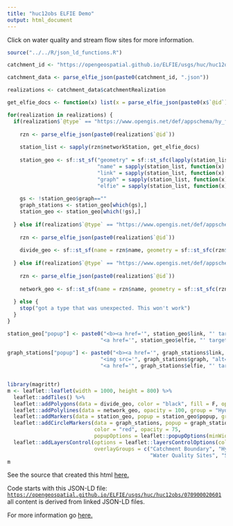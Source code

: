 ```yaml
---
title: "huc12obs ELFIE Demo"
output: html_document
---
```

Click on water quality and stream flow sites for more information.
```r
source("../../R/json_ld_functions.R")

catchment_id <- "https://opengeospatial.github.io/ELFIE/usgs/huc/huc12obs/070900020601"

catchment_data <- parse_elfie_json(paste0(catchment_id, ".json"))

realizations <- catchment_data$catchmentRealization

get_elfie_docs <- function(x) list(x = parse_elfie_json(paste0(x$`@id`)))

for(realization in realizations) {
  if(realization$`@type` == "https://www.opengis.net/def/appschema/hy_features/hyf/HY_HydrometricNetwork") {
    
    rzn <- parse_elfie_json(paste0(realization$`@id`))
    
    station_list <- sapply(rzn$networkStation, get_elfie_docs)
    
    station_geo <- sf::st_sf("geometry" = sf::st_sfc(lapply(station_list, function(x) x$geo)),
                             "name" = sapply(station_list, function(x) x$name),
                             "link" = sapply(station_list, function(x) x$sameAs),
                             "graph" = sapply(station_list, function(x) ifelse(is.null(x$image), "", x$image)),
                             "elfie" = sapply(station_list, function(x) x$`@id`), stringsAsFactors = F)
    
    gs <- !station_geo$graph==""
    graph_stations <- station_geo[which(gs),]
    station_geo <- station_geo[which(!gs),]
    
  } else if(realization$`@type` == "https://www.opengis.net/def/appschema/hy_features/hyf/HY_CatchmentDivide") {
    
    rzn <- parse_elfie_json(paste0(realization$`@id`))
    
    divide_geo <- sf::st_sf(name = rzn$name, geometry = sf::st_sfc(rzn$geometry), stringsAsFactors = F)
    
  } else if(realization$`@type` == "https://www.opengis.net/def/appschema/hy_features/hyf/HY_HydrographicNetwork") {
    
    rzn <- parse_elfie_json(paste0(realization$`@id`))
    
    network_geo <- sf::st_sf(name = rzn$name, geometry = sf::st_sfc(rzn$geometr), stringsAsFactors = F)
    
  } else {
    stop("got a type that was unexpected. This won't work")
  }
}

station_geo["popup"] <- paste0("<b><a href='", station_geo$link, "' target='_blank'>", station_geo$name, "</a></b><br/>",
                              "<a href='", station_geo$elfie, "' target='_blank'>Source JSON-LD</a>")
                 
graph_stations["popup"] <- paste0("<b><a href='", graph_stations$link, "' target='_blank'>", graph_stations$name, "</a></b><br/>",
                              "<img src='", graph_stations$graph, "alt='hydrograph'><br/>",
                              "<a href='", graph_stations$elfie, "' target='_blank'>Source JSON-LD</a>")


library(magrittr)
m <- leaflet::leaflet(width = 1000, height = 800) %>%
  leaflet::addTiles() %>%  
  leaflet::addPolygons(data = divide_geo, color = "black", fill = F, opacity = 100, group = "Catchment Boundary") %>%
  leaflet::addPolylines(data = network_geo, opacity = 100, group = "Hydrographic Network") %>%
  leaflet::addMarkers(data = station_geo, popup = station_geo$popup, group = "Water Quality Sites") %>%
  leaflet::addCircleMarkers(data = graph_stations, popup = graph_stations$popup, 
                            color = "red", opacity = 75, 
                            popupOptions = leaflet::popupOptions(minWidth = 600), group = "Streamflow Sites") %>%
  leaflet::addLayersControl(options = leaflet::layersControlOptions(collapsed = FALSE), 
                            overlayGroups = c("Catchment Boundary", "Hydrographic Network", 
                                              "Water Quality Sites", "Streamflow Sites"))
m
```
See the source that created this html [here.](https://github.com/opengeospatial/ELFIE/blob/master/data/huc12obs/build_viz.Rmd)

Code starts with this JSON-LD file: [`https://opengeospatial.github.io/ELFIE/usgs/huc/huc12obs/070900020601`](https://opengeospatial.github.io/ELFIE/usgs/huc/huc12obs/070900020601) all content is derived from linked JSON-LD files.

For more information go [here.](https://opengeospatial.github.io/ELFIE/demo/huc12obs)